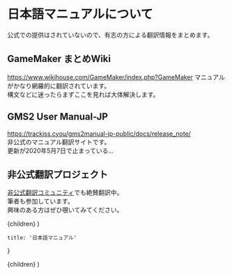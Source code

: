 
# 日本語マニュアルについて

公式での提供はされていないので、有志の方による翻訳情報をまとめます。  

## GameMaker まとめWiki
https://www.wikihouse.com/GameMaker/index.php?GameMaker
マニュアルがかなり網羅的に翻訳されています。  
構文などに迷ったらまずここを見れば大体解決します。

## GMS2 User Manual-JP
https://trackiss.cyou/gms2manual-jp-public/docs/release_note/  
非公式のマニュアル翻訳サイトです。  
更新が2020年5月7日で止まっている...

## 非公式翻訳プロジェクト
[非公式翻訳コミュニティ](http://localhost:3000/ide/community)でも絶賛翻訳中。  
筆者も参加しています。  
興味のある方はぜひ覗いてみてください。

  <Layer meta={meta}>
    {children}
  </Layer>
)

    title: '日本語マニュアル'
}

  <Layer meta={meta}>
    {children}
  </Layer>
)